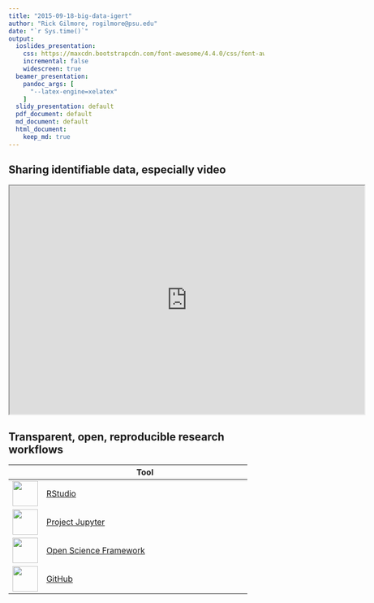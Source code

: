 ```yaml
---
title: "2015-09-18-big-data-igert"
author: "Rick Gilmore, rogilmore@psu.edu"
date: "`r Sys.time()`"
output:
  ioslides_presentation:
    css: https://maxcdn.bootstrapcdn.com/font-awesome/4.4.0/css/font-awesome.min.css
    incremental: false
    widescreen: true
  beamer_presentation:
    pandoc_args: [
      "--latex-engine=xelatex"
    ]
  slidy_presentation: default
  pdf_document: default
  md_document: default
  html_document:
    keep_md: true
---
```


## Sharing identifiable data, especially video

<iframe src="http://databrary.org" width=700px height=450px></iframe>

## Transparent, open, reproducible research workflows

| | Tool |
|-|------|
|<img src="https://www.rstudio.com/wp-content/uploads/2014/03/blue-125.png" height=50px>| [RStudio](http://www.rstudio.com)|
|<img src="https://jupyter.org/assets/nav_logo.svg" height=50px>| [Project Jupyter](http://jupyter.org)|
|<img src="https://osf.io/static/img/cos-white2.png" height=50px>|[Open Science Framework](http://osf.io)|
|<img src="https://assets-cdn.github.com/images/modules/logos_page/Octocat.png" height=50px>|[GitHub](http://github.com)|
